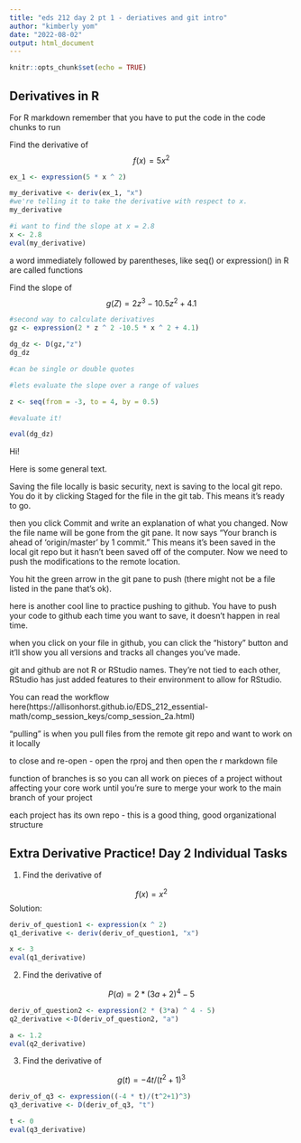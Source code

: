 ```yaml
---
title: "eds 212 day 2 pt 1 - deriatives and git intro"
author: "kimberly yom"
date: "2022-08-02"
output: html_document
---
```


```r
knitr::opts_chunk$set(echo = TRUE)
```

## Derivatives in R
For R markdown remember that you have to put the code in the code chunks to run

Find the derivative of $$f(x) = 5x^2$$

```r
ex_1 <- expression(5 * x ^ 2)

my_derivative <- deriv(ex_1, "x")
#we're telling it to take the derivative with respect to x.
my_derivative

#i want to find the slope at x = 2.8
x <- 2.8
eval(my_derivative)
```

a word immediately followed by parentheses, like seq() or expression() in R are called functions

Find the slope of $$g(Z) = 2z^3-10.5z^2+4.1$$

```r
#second way to calculate derivatives
gz <- expression(2 * z ^ 2 -10.5 * x ^ 2 + 4.1)

dg_dz <- D(gz,"z")
dg_dz

#can be single or double quotes

#lets evaluate the slope over a range of values

z <- seq(from = -3, to = 4, by = 0.5)

#evaluate it!

eval(dg_dz)
```

Hi!

Here is some general text. 

Saving the file locally is basic security, next is saving to the local git repo. You do it by clicking Staged for the file in the git tab. This means it's ready to go.

then you click Commit and write an explanation of what you changed. Now the file name will be gone from the git pane. It now says "Your branch is ahead of 'origin/master' by 1 commit." This means it's been saved in the local git repo but it hasn't been saved off of the computer. Now we need to push the modifications to the remote location.

You hit the green arrow in the git pane to push (there might not be a file listed in the pane that's ok).

here is another cool line to practice pushing to github. You have to push your code to github each time you want to save, it doesn't happen in real time.

when you click on your file in github, you can click the "history" button and it'll show you all versions and tracks all changes you've made.

git and github are not R or RStudio names. They're not tied to each other, RStudio has just added features to their environment to allow for RStudio.

You can read the workflow here(https://allisonhorst.github.io/EDS_212_essential-math/comp_session_keys/comp_session_2a.html)

"pulling" is when you pull files from the remote git repo and want to work on it locally

to close and re-open - open the rproj and then open the r markdown file

function of branches is so you can all work on pieces of a project without affecting your core work until you're sure to merge your work to the main branch of your project

each project has its own repo - this is a good thing, good organizational structure

## Extra Derivative Practice! Day 2 Individual Tasks

1. Find the derivative of

$$f(x)=x^2$$
Solution:

```r
deriv_of_question1 <- expression(x ^ 2)
q1_derivative <- deriv(deriv_of_question1, "x")

x <- 3
eval(q1_derivative)

```

2. Find the derivative of 

$$P(a)=2*(3a+2)^4−5$$
```r
deriv_of_question2 <- expression(2 * (3*a) ^ 4 - 5)
q2_derivative <-D(deriv_of_question2, "a")

a <- 1.2
eval(q2_derivative)
```

3. Find the derivative of

$$g(t)=−4t/(t^2+1)^3$$
```r
deriv_of_q3 <- expression((-4 * t)/(t^2+1)^3)
q3_derivative <- D(deriv_of_q3, "t")

t <- 0
eval(q3_derivative)

```



